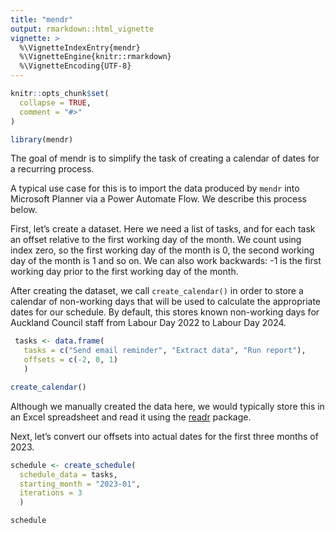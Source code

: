 ```yaml
---
title: "mendr"
output: rmarkdown::html_vignette
vignette: >
  %\VignetteIndexEntry{mendr}
  %\VignetteEngine{knitr::rmarkdown}
  %\VignetteEncoding{UTF-8}
---
```


```r
knitr::opts_chunk$set(
  collapse = TRUE,
  comment = "#>"
)
```

```r
library(mendr)
```

The goal of mendr is to simplify the task of creating a calendar of dates for a
recurring process.

A typical use case for this is to import the data produced by `mendr` into Microsoft
Planner via a Power Automate Flow. We describe this process below.

First, let's create a dataset. Here we need a list of tasks, and for each task an
offset relative to the first working day of the month. We count using index zero,
so the first working day of the month is 0, the second working day of the month is 
1 and so on. We can also work backwards: -1 is the first working day prior to the first
working day of the month.

After creating the dataset, we call `create_calendar()` in order to store a calendar
of non-working days that will be used to calculate the appropriate dates for our
schedule. By default, this stores known non-working days for Auckland Council
staff from Labour Day 2022 to Labour Day 2024.

```r
 tasks <- data.frame(
   tasks = c("Send email reminder", "Extract data", "Run report"),
   offsets = c(-2, 0, 1)
   )

create_calendar()
```

Although we manually created the data here, we would typically store this in an 
Excel spreadsheet and read it using the [readr](https://readr.tidyverse.org/)
package.

Next, let's convert our offsets into actual dates for the first three months of
2023.

```r
schedule <- create_schedule(
  schedule_data = tasks,
  starting_month = "2023-01",
  iterations = 3
  )

schedule
```

